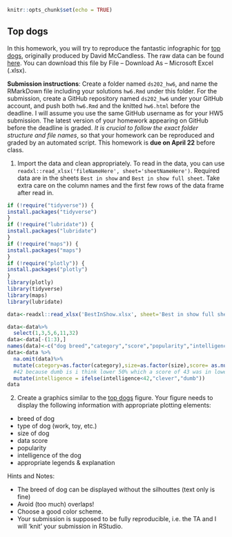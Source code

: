 ```r
knitr::opts_chunk$set(echo = TRUE)
```

## Top dogs

In this homework, you will try to reproduce the fantastic infographic for [top dogs](https://informationisbeautiful.net/visualizations/best-in-show-whats-the-top-data-dog/), originally produced by David McCandless. The raw data can be found [here](https://docs.google.com/spreadsheets/d/1l_HfF5EaN-QgnLc2UYdCc7L2CVrk0p3VdGB1godOyhk/edit#gid=10). You can download this file by File -- Download As -- Microsoft Excel (.xlsx).

**Submission instructions**: Create a folder named `ds202_hw6`, and name the RMarkDown file including your solutions `hw6.Rmd` under this folder. For the submission, create a GitHub repository named `ds202_hw6` under your GitHub account, and push both `hw6.Rmd` and the knitted `hw6.html` before the deadline. I will assume you use the same GitHub username as for your HW5 submission. The latest version of your homework appearing on GitHub before the deadline is graded. *It is crucial to follow the exact folder structure and file names*, so that your homework can be reproduced and graded by an automated script. This homework is **due on April 22** before class.

1. Import the data and clean appropriately. To read in the data, you can use `readxl::read_xlsx('fileNameHere', sheet='sheetNameHere')`. Required data are in the sheets `Best in show` and `Best in show full sheet`. Take extra care on the column names and the first few rows of the data frame after read in.
```r
if (!require("tidyverse")) {
install.packages("tidyverse")
}
if (!require("lubridate")) {
install.packages("lubridate")
}
if (!require("maps")) {
install.packages("maps")
}
if (!require("plotly")) {
install.packages("plotly")
}
library(plotly)
library(tidyverse)
library(maps)
library(lubridate)
```

```r
data<-readxl::read_xlsx('BestInShow.xlsx', sheet='Best in show full sheet')

```

```r
data<-data%>%
  select(1,3,5,6,11,32)
data<-data[-(1:3),]
names(data)<-c("dog breed","category","score","popularity","intelligence","size")
data<-data %>%
  na.omit(data)%>%
  mutate(category=as.factor(category),size=as.factor(size),score= as.numeric(score), popularity = as.numeric(popularity),intelligence = as.numeric(intelligence))%>%
  #42 because dumb is i think lower 50% which a score of 43 was in lower 50% and 41 was higher 50% of trainability 
  mutate(intelligence = ifelse(intelligence<42,"clever","dumb"))
data
```
2. Create a graphics similar to the  [top dogs](https://informationisbeautiful.net/visualizations/best-in-show-whats-the-top-data-dog/) figure. Your figure needs to display the following information with appropriate plotting elements:

- breed of dog
- type of dog (work, toy, etc.)
- size of dog
- data score 
- popularity
- intelligence of the dog
- appropriate legends & explanation

Hints and Notes:

- The breed of dog can be displayed without the silhouttes (text only is fine)
- Avoid (too much) overlaps!
- Choose a good color scheme.
- Your submission is supposed to be fully reproducible, i.e. the TA and I will 'knit' your submission in RStudio. 
```r

```

